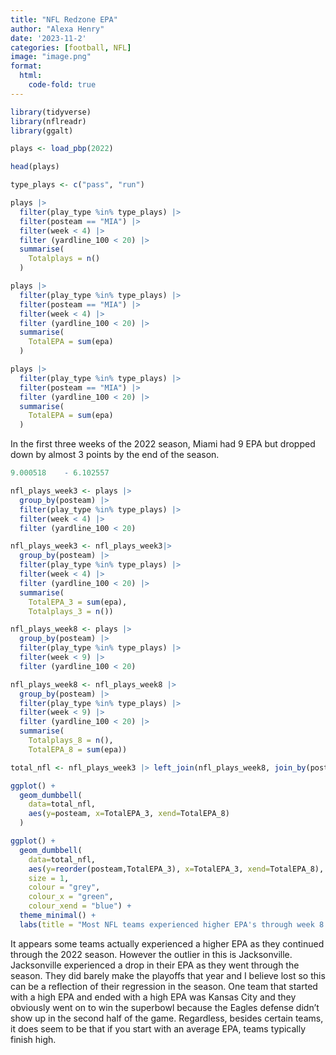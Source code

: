 ```yaml
---
title: "NFL Redzone EPA"
author: "Alexa Henry"
date: '2023-11-2'
categories: [football, NFL]
image: "image.png"
format: 
  html:
    code-fold: true
---
```


```r
library(tidyverse)
library(nflreadr)
library(ggalt)
```

```r
plays <- load_pbp(2022)
```

```r
head(plays)
```

```r
type_plays <- c("pass", "run")

plays |>
  filter(play_type %in% type_plays) |>
  filter(posteam == "MIA") |>
  filter(week < 4) |>
  filter (yardline_100 < 20) |>
  summarise(
    Totalplays = n()
  )
```

```r
plays |>
  filter(play_type %in% type_plays) |>
  filter(posteam == "MIA") |>
  filter(week < 4) |>
  filter (yardline_100 < 20) |>
  summarise(
    TotalEPA = sum(epa)
  )
```
```r
plays |>
  filter(play_type %in% type_plays) |>
  filter(posteam == "MIA") |>
  filter (yardline_100 < 20) |>
  summarise(
    TotalEPA = sum(epa)
  )
```
In the first three weeks of the 2022 season, Miami had 9 EPA but dropped down by almost 3 points by the end of the season. 

```r
9.000518	- 6.102557	
```

```r
nfl_plays_week3 <- plays |>
  group_by(posteam) |>
  filter(play_type %in% type_plays) |>
  filter(week < 4) |>
  filter (yardline_100 < 20)
```

```r
nfl_plays_week3 <- nfl_plays_week3|>
  group_by(posteam) |>
  filter(play_type %in% type_plays) |>
  filter(week < 4) |>
  filter (yardline_100 < 20) |>
  summarise(
    TotalEPA_3 = sum(epa),
    Totalplays_3 = n())
```

```r
nfl_plays_week8 <- plays |>
  group_by(posteam) |>
  filter(play_type %in% type_plays) |>
  filter(week < 9) |>
  filter (yardline_100 < 20)
```


```r
nfl_plays_week8 <- nfl_plays_week8 |>
  group_by(posteam) |>
  filter(play_type %in% type_plays) |>
  filter(week < 9) |>
  filter (yardline_100 < 20) |>
  summarise(
    Totalplays_8 = n(),
    TotalEPA_8 = sum(epa))
```


```r
total_nfl <- nfl_plays_week3 |> left_join(nfl_plays_week8, join_by(posteam)) 
```

```r
ggplot() + 
  geom_dumbbell(
    data=total_nfl, 
    aes(y=posteam, x=TotalEPA_3, xend=TotalEPA_8)
  )
```

```r
ggplot() + 
  geom_dumbbell(
    data=total_nfl, 
    aes(y=reorder(posteam,TotalEPA_3), x=TotalEPA_3, xend=TotalEPA_8),
    size = 1,
    colour = "grey",
    colour_x = "green",
    colour_xend = "blue") +
  theme_minimal() +
  labs(title = "Most NFL teams experienced higher EPA's through week 8 in 2022", y="team")
```
It appears some teams actually experienced a higher EPA as they continued through the 2022 season. However the outlier in this is Jacksonville. Jacksonville experienced a drop in their EPA as they went through the season. They did barely make the playoffs that year and I believe lost so this can be a reflection of their regression in the season. One team that started with a high EPA and ended with a high EPA was Kansas City and they obviously went on to win the superbowl because the Eagles defense didn't show up in the second half of the game. Regardless, besides certain teams, it does seem to be that if you start with an average EPA, teams typically finish high. 
